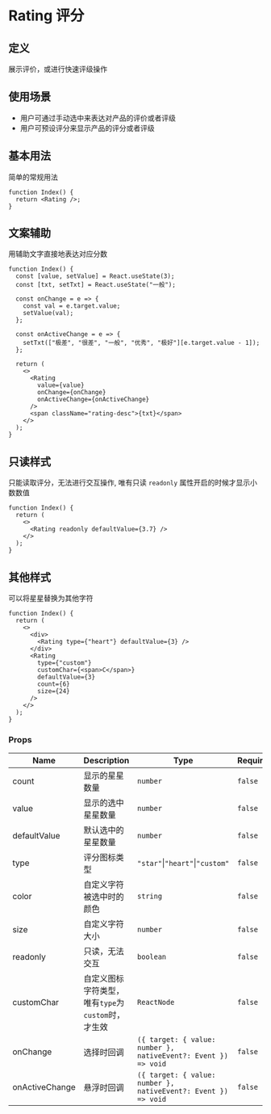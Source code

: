 # Rating 评分

## 定义

展示评价，或进行快速评级操作

## 使用场景

- 用户可通过手动选中来表达对产品的评价或者评级
- 用户可预设评分来显示产品的评分或者评级

## 基本用法

简单的常规用法

```tsx live=true
function Index() {
  return <Rating />;
}
```

## 文案辅助

用辅助文字直接地表达对应分数

```tsx live=true
function Index() {
  const [value, setValue] = React.useState(3);
  const [txt, setTxt] = React.useState("一般");

  const onChange = e => {
    const val = e.target.value;
    setValue(val);
  };

  const onActiveChange = e => {
    setTxt(["极差", "很差", "一般", "优秀", "极好"][e.target.value - 1]);
  };

  return (
    <>
      <Rating
        value={value}
        onChange={onChange}
        onActiveChange={onActiveChange}
      />
      <span className="rating-desc">{txt}</span>
    </>
  );
}
```

## 只读样式

只能读取评分，无法进行交互操作, 唯有只读 `readonly` 属性开启的时候才显示小数数值

```tsx live=true
function Index() {
  return (
    <>
      <Rating readonly defaultValue={3.7} />
    </>
  );
}
```

## 其他样式

可以将星星替换为其他字符

```tsx live=true
function Index() {
  return (
    <>
      <div>
        <Rating type={"heart"} defaultValue={3} />
      </div>
      <Rating
        type={"custom"}
        customChar={<span>C</span>}
        defaultValue={3}
        count={6}
        size={24}
      />
    </>
  );
}
```

### Props

| Name           | Description                                        | Type                                                           | Required | Default                                |
| -------------- | -------------------------------------------------- | -------------------------------------------------------------- | -------- | -------------------------------------- |
| count          | 显示的星星数量                                     | `number`                                                       | `false`  | `5`                                    |
| value          | 显示的选中星星数量                                 | `number`                                                       | `false`  | `0`                                    |
| defaultValue   | 默认选中的星星数量                                 | `number`                                                       | `false`  | `0`                                    |
| type           | 评分图标类型                                       | `"star"`\|`"heart"`\|`"custom"`                                | `false`  | `star`                                 |
| color          | 自定义字符被选中时的颜色                           | `string`                                                       | `false`  | `star：#FFB409` <br/> `heart: #FF6860` |
| size           | 自定义字符大小                                     | `number`                                                       | `false`  | `16`                                   |
| readonly       | 只读，无法交互                                     | `boolean`                                                      | `false`  | `false`                                |
| customChar     | 自定义图标字符类型，唯有`type`为`custom`时，才生效 | `ReactNode`                                                    | `false`  | -                                      |
| onChange       | 选择时回调                                         | `({ target: { value: number }, nativeEvent?: Event }) => void` | `false`  |                                        |
| onActiveChange | 悬浮时回调                                         | `({ target: { value: number }, nativeEvent?: Event }) => void` | `false`  |                                        |
